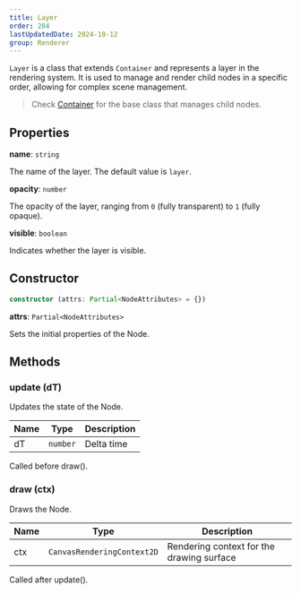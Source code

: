 ```yaml
---
title: Layer
order: 204
lastUpdatedDate: 2024-10-12
group: Renderer
---
```


`Layer` is a class that extends `Container` and represents a layer in the rendering system. It is used to manage and render child nodes in a specific order, allowing for complex scene management.

> Check [Container](/docs/renderer/container) for the base class that manages child nodes.

## Properties

**name**: `string`

The name of the layer.
The default value is `layer`.

**opacity**: `number`

The opacity of the layer, ranging from `0` (fully transparent) to `1` (fully opaque).

**visible**: `boolean`

Indicates whether the layer is visible.

## Constructor

```typescript
constructor (attrs: Partial<NodeAttributes> = {})
```

**attrs**: `Partial<NodeAttributes>`

Sets the initial properties of the Node.

## Methods

### update (dT)

Updates the state of the Node.

| Name | Type     | Description |
| ---- | -------- | ----------- |
| dT   | `number` | Delta time  |

Called before draw().

### draw (ctx)

Draws the Node.

| Name | Type                       | Description                               |
| ---- | -------------------------- | ----------------------------------------- |
| ctx  | `CanvasRenderingContext2D` | Rendering context for the drawing surface |

Called after update().
